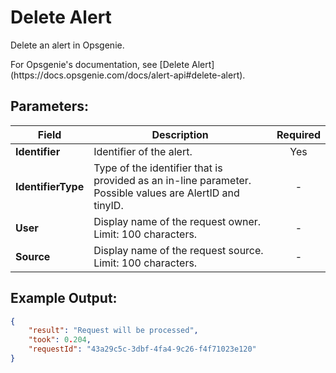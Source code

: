 
# Delete Alert

Delete an alert in Opsgenie.

<Callout type="info">
	For Opsgenie's documentation, see [Delete
	Alert](https://docs.opsgenie.com/docs/alert-api#delete-alert).
</Callout>

## Parameters:

| Field              | Description                                                                                              | Required |
| ------------------ | -------------------------------------------------------------------------------------------------------- | :------: |
| **Identifier**     | Identifier of the alert.                                                                                 |   Yes    |
| **IdentifierType** | Type of the identifier that is provided as an in-line parameter. Possible values are AlertID and tinyID. |    -     |
| **User**           | Display name of the request owner. Limit: 100 characters.                                                |    -     |
| **Source**         | Display name of the request source. Limit: 100 characters.                                               |    -     |

## Example Output:

```json
{
	"result": "Request will be processed",
	"took": 0.204,
	"requestId": "43a29c5c-3dbf-4fa4-9c26-f4f71023e120"
}
```

